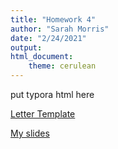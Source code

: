 ```yaml
---
title: "Homework 4"
author: "Sarah Morris"
date: "2/24/2021"
output: 
html_document: 
    theme: cerulean
---
```


put typora html here  

[Letter Template](My_UVM_letter.pdf)  

[My slides](My_slides.pdf)